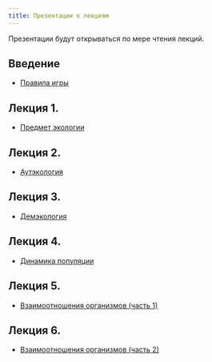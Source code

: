 ```yaml
---
title: Презентации к лекциям
---
```


Презентации будут открываться по мере чтения лекций.

## Введение

- [Правила игры](Presentations/Lecture Introduction.pdf)

## Лекция 1.

- [Предмет экологии](Presentations//Lecture 1.pdf)

## Лекция 2.

- [Аутэкология](Presentations//Lecture 2.pdf)

## Лекция 3.

- [Демэкология](Presentations//Lecture 3.pdf)


## Лекция 4.

- [Динамика популяции](Presentations//Lecture 4.pdf)


## Лекция 5.

- [Взаимоотношения организмов (часть 1)](Presentations//Lecture 5.pdf)


## Лекция 6.

- [Взаимоотношения организмов (часть 2)](Presentations//Lecture 6.pdf)


